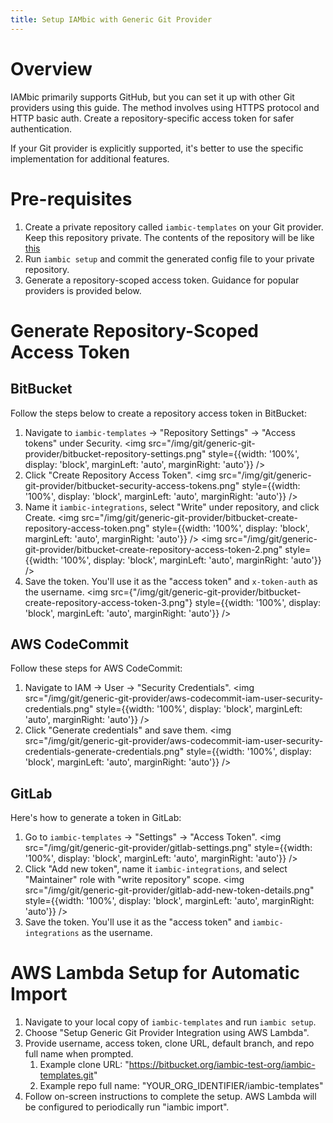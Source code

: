 ```yaml
---
title: Setup IAMbic with Generic Git Provider
---
```


# Overview
IAMbic primarily supports GitHub, but you can set it up with other Git providers using this guide.
The method involves using HTTPS protocol and HTTP basic auth. Create a repository-specific access
token for safer authentication.

If your Git provider is explicitly supported, it's better to use the specific
implementation for additional features.

# Pre-requisites
1. Create a private repository called `iambic-templates` on your Git provider. Keep this repository private.
The contents of the repository will be like [this](https://github.com/noqdev/github-iambic-templates)
1. Run `iambic setup` and commit the generated config file to your private repository.
1. Generate a repository-scoped access token. Guidance for popular providers is provided below.

# Generate Repository-Scoped Access Token

## BitBucket
Follow the steps below to create a repository access token in BitBucket:
1. Navigate to `iambic-templates` → "Repository Settings" → "Access tokens" under Security.
   <img src="/img/git/generic-git-provider/bitbucket-repository-settings.png" style={{width: '100%', display: 'block', marginLeft: 'auto', marginRight: 'auto'}} />
1. Click "Create Repository Access Token".
   <img src="/img/git/generic-git-provider/bitbucket-security-access-tokens.png" style={{width: '100%', display: 'block', marginLeft: 'auto', marginRight: 'auto'}} />
1. Name it `iambic-integrations`, select "Write" under repository, and click Create.
   <img src="/img/git/generic-git-provider/bitbucket-create-repository-access-token.png" style={{width: '100%', display: 'block', marginLeft: 'auto', marginRight: 'auto'}} />
   <img src="/img/git/generic-git-provider/bitbucket-create-repository-access-token-2.png" style={{width: '100%', display: 'block', marginLeft: 'auto', marginRight: 'auto'}} />
1. Save the token. You'll use it as the "access token" and `x-token-auth` as the username.
<img src={"/img/git/generic-git-provider/bitbucket-create-repository-access-token-3.png"} style={{width: '100%', display: 'block', marginLeft: 'auto', marginRight: 'auto'}} />

## AWS CodeCommit
Follow these steps for AWS CodeCommit:
1. Navigate to IAM → User → "Security Credentials".
   <img src="/img/git/generic-git-provider/aws-codecommit-iam-user-security-credentials.png" style={{width: '100%', display: 'block', marginLeft: 'auto', marginRight: 'auto'}} />
1. Click "Generate credentials" and save them.
   <img src="/img/git/generic-git-provider/aws-codecommit-iam-user-security-credentials-generate-credentials.png" style={{width: '100%', display: 'block', marginLeft: 'auto', marginRight: 'auto'}} />

## GitLab
Here's how to generate a token in GitLab:
1. Go to `iambic-templates` → "Settings" → "Access Token".
   <img src="/img/git/generic-git-provider/gitlab-settings.png" style={{width: '100%', display: 'block', marginLeft: 'auto', marginRight: 'auto'}} />
1. Click "Add new token", name it `iambic-integrations`, and select "Maintainer" role with "write repository" scope.
   <img src="/img/git/generic-git-provider/gitlab-add-new-token-details.png" style={{width: '100%', display: 'block', marginLeft: 'auto', marginRight: 'auto'}} />
1. Save the token. You'll use it as the "access token" and `iambic-integrations` as the username.

# AWS Lambda Setup for Automatic Import
1. Navigate to your local copy of `iambic-templates` and run `iambic setup`.
1. Choose "Setup Generic Git Provider Integration using AWS Lambda".
1. Provide username, access token, clone URL, default branch, and repo full name when prompted.
    1. Example clone URL: "https://bitbucket.org/iambic-test-org/iambic-templates.git"
    1. Example repo full name: "YOUR_ORG_IDENTIFIER/iambic-templates"
1. Follow on-screen instructions to complete the setup. AWS Lambda will be configured to periodically run "iambic import".
